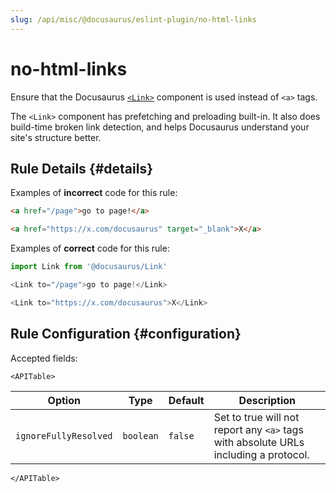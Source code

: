 ```yaml
---
slug: /api/misc/@docusaurus/eslint-plugin/no-html-links
---
```


# no-html-links


Ensure that the Docusaurus [`<Link>`](../../../docusaurus-core.mdx#link) component is used instead of `<a>` tags.

The `<Link>` component has prefetching and preloading built-in. It also does build-time broken link detection, and helps Docusaurus understand your site's structure better.

## Rule Details {#details}

Examples of **incorrect** code for this rule:

```html
<a href="/page">go to page!</a>

<a href="https://x.com/docusaurus" target="_blank">X</a>
```

Examples of **correct** code for this rule:

```js
import Link from '@docusaurus/Link'

<Link to="/page">go to page!</Link>

<Link to="https://x.com/docusaurus">X</Link>
```

## Rule Configuration {#configuration}

Accepted fields:

```mdx-code-block
<APITable>
```

| Option | Type | Default | Description |
| --- | --- | --- | --- |
| `ignoreFullyResolved` | `boolean` | `false` | Set to true will not report any `<a>` tags with absolute URLs including a protocol. |

```mdx-code-block
</APITable>
```
